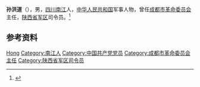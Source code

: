 '''孙洪道'''（{{bd|1919年||1995年}}），男，[[四川|四川]][[南江县|南江]]人，[[中华人民共和国|中华人民共和国]]军事人物，曾任[[成都市革命委员会|成都市革命委员会]]主任，[[陕西省军区|陕西省军区]]司令员。<ref>{{Cite book|title=川陕苏区将帅碑林碑文集（上集）|author=川陕苏区将帅碑林办公室|publisher=中国共产党四川省巴中地区委员会|year=1995|isbn=|location=|pages=}}</ref>

== 参考资料 ==
{{reflist}}

{{成都市市长}}

{{Authority control}}
{{DEFAULTSORT:Sun孙}}
[[Category:孙姓|Hong]]
[[Category:南江人|Category:南江人]]
[[Category:中国共产党党员|Category:中国共产党党员]]
[[Category:成都市革命委员会主任|Category:成都市革命委员会主任]]
[[Category:陕西省军区司令员|Category:陕西省军区司令员]]

{{中国人物小作品}}
